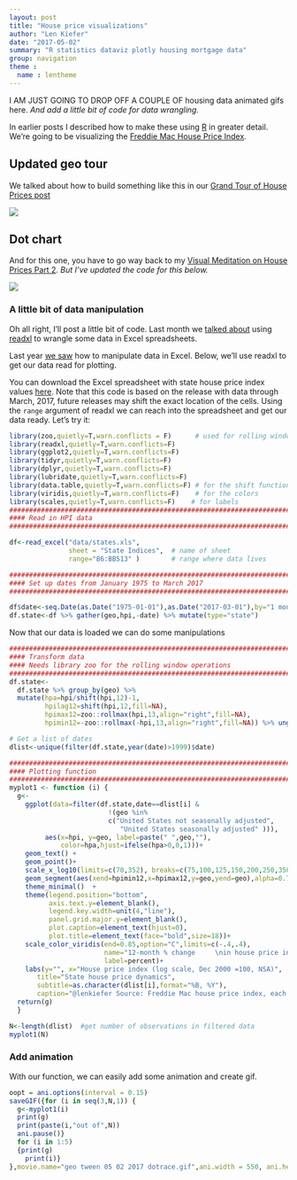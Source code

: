 ```yaml
---
layout: post
title: "House price visualizations"
author: "Len Kiefer"
date: "2017-05-02"
summary: "R statistics dataviz plotly housing mortgage data"
group: navigation
theme :
  name : lentheme
---
```


I AM JUST GOING TO DROP OFF A COUPLE OF housing data animated gifs here. *And add a little bit of code for data wrangling.*

In earlier posts I described how to make these using [R](https://www.r-project.org/) in greater detail. We're going to be visualizing the [Freddie Mac House Price Index](http://www.freddiemac.com/finance/house_price_index.html).

## Updated geo tour

We talked about how to build something like this in our  [Grand Tour of House Prices post]({% post_url 2017-02-20-house-price-tour %})

<img src="{{ site.url}}/img/charts_may_02_2017/geo tween 05 02 2017.gif" >

## Dot chart

And for this one, you have to go way back to my [Visual Meditation on House Prices Part 2]({% post_url 2016-05-08-visual-meditations-on-house-prices-part2 %}). *But I've updated the code for this below.*

<img src="{{ site.url}}/img/charts_may_02_2017/geo tween 05 02 2017 dotrace.gif" >

### A little bit of data manipulation

Oh all right, I'll post a little bit of code. Last month we [talked about]({% post_url 2017-04-20-global-hpi-readxl %}) using [readxl](http://readxl.tidyverse.org/index.html) to wrangle some data in Excel spreadsheets.

Last year [we saw]({% post_url 2016-05-08-visual-meditations-on-house-prices-part1 %}) how to manipulate data in Excel. Below, we'll use readxl to get our data read for plotting.

You can download the Excel spreadsheet with state house price index values [here](http://www.freddiemac.com/finance/fmhpi/current/excel/states.xls).  Note that this code is based on the release with data through March, 2017, future releases may shift the exact location of the cells.  Using the `range` argument of readxl we can reach into the spreadsheet and get our data ready.  Let's try it:

```r
library(zoo,quietly=T,warn.conflicts = F)      # used for rolling window operations
library(readxl,quietly=T,warn.conflicts=F)
library(ggplot2,quietly=T,warn.conflicts=F)
library(tidyr,quietly=T,warn.conflicts=F)
library(dplyr,quietly=T,warn.conflicts=F)
library(lubridate,quietly=T,warn.conflicts=F)
library(data.table,quietly=T,warn.conflicts=F) # for the shift function
library(viridis,quietly=T,warn.conflicts=F)    # for the colors
library(scales,quietly=T,warn.conflicts=F)    # for labels
###############################################################################
#### Read in HPI data  
###############################################################################

df<-read_excel("data/states.xls", 
               sheet = "State Indices",  # name of sheet
               range="B6:BB513" )        # range where data lives

###############################################################################
#### Set up dates from January 1975 to March 2017
###############################################################################

df$date<-seq.Date(as.Date("1975-01-01"),as.Date("2017-03-01"),by="1 month")
df.state<-df %>% gather(geo,hpi,-date) %>% mutate(type="state")
```

Now that our data is loaded we can do some manipulations
```r
###############################################################################
#### Transform data
#### Needs library zoo for the rolling window operations
###############################################################################
df.state<-
  df.state %>% group_by(geo) %>% 
  mutate(hpa=hpi/shift(hpi,12)-1,
         hpilag12=shift(hpi,12,fill=NA),
         hpimax12=zoo::rollmax(hpi,13,align="right",fill=NA),
         hpimin12=-zoo::rollmax(-hpi,13,align="right",fill=NA)) %>% ungroup()

# Get a list of dates
dlist<-unique(filter(df.state,year(date)>1999)$date)

###############################################################################
#### Plotting function
###############################################################################
myplot1 <- function (i) {
  g<-
    ggplot(data=filter(df.state,date==dlist[i] & 
                         !(geo %in% 
                         c("United States not seasonally adjusted",
                            "United States seasonally adjusted" ))),
         aes(x=hpi, y=geo, label=paste(" ",geo,""),
             color=hpa,hjust=ifelse(hpa>0,0,1)))+
    geom_text() +
    geom_point()+
    scale_x_log10(limits=c(70,352), breaks=c(75,100,125,150,200,250,350))+
    geom_segment(aes(xend=hpimin12,x=hpimax12,y=geo,yend=geo),alpha=0.7)+
    theme_minimal()  +
    theme(legend.position="bottom",
          axis.text.y=element_blank(),
          legend.key.width=unit(4,"line"),
          panel.grid.major.y=element_blank(),
          plot.caption=element_text(hjust=0),
          plot.title=element_text(face="bold",size=18))+
    scale_color_viridis(end=0.85,option="C",limits=c(-.4,.4),
                        name="12-month % change     \nin house price index     \n",
                        label=percent)+
    labs(y="", x="House price index (log scale, Dec 2000 =100, NSA)",
       title="State house price dynamics",
       subtitle=as.character(dlist[i],format="%B, %Y"),
       caption="@lenkiefer Source: Freddie Mac house price index, each dot a state, lines trailing 12-month min-max")
  return(g)
  }

N<-length(dlist)  #get number of observations in filtered data
myplot1(N)
```

### Add animation

With our function, we can easily add some animation and create gif.

```r
oopt = ani.options(interval = 0.15)
saveGIF({for (i in seq(3,N,1)) {
  g<-myplot1(i)
  print(g)
  print(paste(i,"out of",N))
  ani.pause()}
  for (i in 1:5)
  {print(g)
    print(i)}
},movie.name="geo tween 05 02 2017 dotrace.gif",ani.width = 550, ani.height = 550)
```




